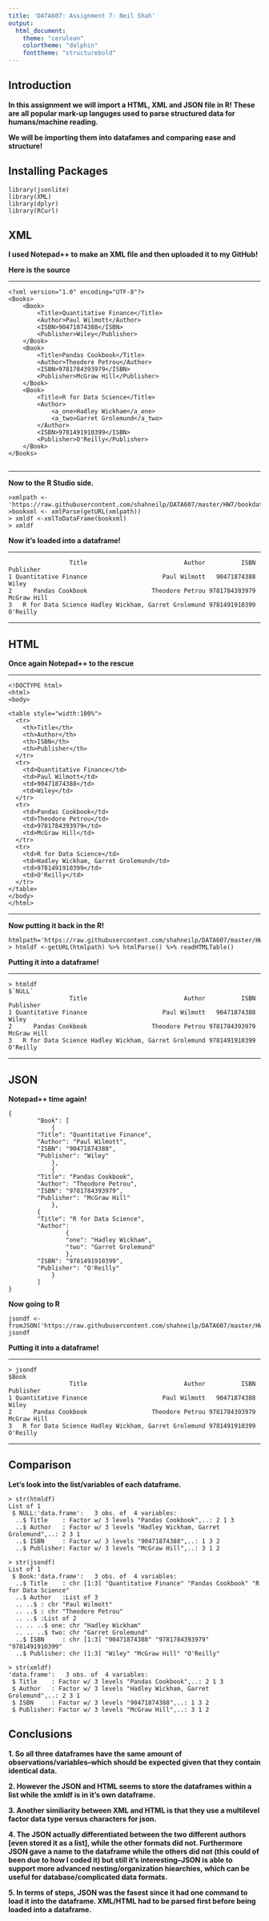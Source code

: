 ---
title: 'DATA607: Assignment 7: Neil Shah'
output:
  html_document:
    theme: "cerulean"
    colortheme: "dolphin"
    fonttheme: "structurebold"
---

## Introduction

**In this assignment we will import a HTML, XML and JSON file in R! These are all popular mark-up languges used to parse structured data for humans/machine reading.** 

**We will be importing them into datafames and comparing ease and structure!**


## Installing Packages

```
library(jsonlite)
library(XML)
library(dplyr)
library(RCurl)
```

## XML 

**I used Notepad++ to make an XML file and then uploaded it to my GitHub!**

**Here is the source**

***
```
<?xml version="1.0" encoding="UTF-8"?>
<Books>
    <Book>
        <Title>Quantitative Finance</Title>
        <Author>Paul Wilmott</Author>
		<ISBN>90471874388</ISBN>
        <Publisher>Wiley</Publisher>
    </Book>
    <Book>
        <Title>Pandas Cookbook</Title>
        <Author>Theodore Petrou</Author>
		<ISBN>9781784393979</ISBN>
        <Publisher>McGraw Hill</Publisher>
    </Book>
    <Book>
        <Title>R for Data Science</Title>
        <Author>
			<a_one>Hadley Wickham</a_one> 
			<a_two>Garret Grolemund</a_two>
		</Author>
       	<ISBN>9781491910399</ISBN>
        <Publisher>O'Reilly</Publisher>
    </Book>
</Books>


```
***

**Now to the R Studio side.** 

```
>xmlpath <- 'https://raw.githubusercontent.com/shahneilp/DATA607/master/HW7/bookdata607.xml'
>bookxml <- xmlParse(getURL(xmlpath))
> xmldf <-xmlToDataFrame(bookxml)
> xmldf
```

**Now  it's loaded into a dataframe!**

***
```
                 Title                           Author          ISBN   Publisher
1 Quantitative Finance                     Paul Wilmott   90471874388       Wiley
2      Pandas Cookbook                  Theodore Petrou 9781784393979 McGraw Hill
3   R for Data Science Hadley Wickham, Garret Grolemund 9781491910399    O'Reilly
```
***

## HTML

**Once again Notepad++ to the rescue**

***
```
<!DOCTYPE html>
<html>
<body>

<table style="width:100%">
  <tr>
    <th>Title</th>
    <th>Author</th> 
    <th>ISBN</th>
	<th>Publisher</th>
  </tr>
  <tr>
    <td>Quantitative Finance</td>
    <td>Paul Wilmott</td>
    <td>90471874388</td>
	<td>Wiley</td>
  </tr>
  <tr>
    <td>Pandas Cookbook</td>
    <td>Theodore Petrou</td>
    <td>9781784393979</td>
	<td>McGraw Hill</td>
  </tr>
  <tr>
    <td>R for Data Science</td>
    <td>Hadley Wickham, Garret Grolemund</td>
    <td>9781491910399</td>
	<td>O'Reilly</td>
  </tr>
</table>
</body>
</html>
```
***

**Now putting it back in the R!**

```
htmlpath='https://raw.githubusercontent.com/shahneilp/DATA607/master/HW7/book.html'
> htmldf <-getURL(htmlpath) %>% htmlParse() %>% readHTMLTable()
```
**Putting it into a dataframe!**

***
```
> htmldf
$`NULL`
                 Title                           Author          ISBN   Publisher
1 Quantitative Finance                     Paul Wilmott   90471874388       Wiley
2      Pandas Cookbook                  Theodore Petrou 9781784393979 McGraw Hill
3   R for Data Science Hadley Wickham, Garret Grolemund 9781491910399    O'Reilly
```
***

## JSON

**Notepad++ time again!**

```
{
        "Book": [
            {
        "Title": "Quantitative Finance",
        "Author": "Paul Wilmott",
        "ISBN": "90471874388",
		"Publisher": "Wiley"
            },
            {
		"Title": "Pandas Cookbook",
		"Author": "Theodore Petrou",
		"ISBN": "9781784393979",
		"Publisher": "McGraw Hill"
            },
	    {
		"Title": "R for Data Science",
		"Author": 
				{ 
				"one": "Hadley Wickham", 
				"two": "Garret Grolemund"
				},
		"ISBN": "9781491910399",
		"Publisher": "O'Reilly"
            }
        ]
}
```

**Now going to R**


```
jsondf <-fromJSON('https://raw.githubusercontent.com/shahneilp/DATA607/master/HW7/bookjson.json')
jsondf

```
**Putting it into a dataframe!**

***
```
> jsondf
$Book
                 Title                           Author          ISBN   Publisher
1 Quantitative Finance                     Paul Wilmott   90471874388       Wiley
2      Pandas Cookbook                  Theodore Petrou 9781784393979 McGraw Hill
3   R for Data Science Hadley Wickham, Garret Grolemund 9781491910399    O'Reilly

```
***


## Comparison

**Let's look into the list/variables of each dataframe.**

```
> str(htmldf)
List of 1
 $ NULL:'data.frame':	3 obs. of  4 variables:
  ..$ Title    : Factor w/ 3 levels "Pandas Cookbook",..: 2 1 3
  ..$ Author   : Factor w/ 3 levels "Hadley Wickham, Garret Grolemund",..: 2 3 1
  ..$ ISBN     : Factor w/ 3 levels "90471874388",..: 1 3 2
  ..$ Publisher: Factor w/ 3 levels "McGraw Hill",..: 3 1 2

> str(jsondf)
List of 1
 $ Book:'data.frame':	3 obs. of  4 variables:
  ..$ Title    : chr [1:3] "Quantitative Finance" "Pandas Cookbook" "R for Data Science"
  ..$ Author   :List of 3
  .. ..$ : chr "Paul Wilmott"
  .. ..$ : chr "Theodore Petrou"
  .. ..$ :List of 2
  .. .. ..$ one: chr "Hadley Wickham"
  .. .. ..$ two: chr "Garret Grolemund"
  ..$ ISBN     : chr [1:3] "90471874388" "9781784393979" "9781491910399"
  ..$ Publisher: chr [1:3] "Wiley" "McGraw Hill" "O'Reilly"

> str(xmldf)
'data.frame':	3 obs. of  4 variables:
 $ Title    : Factor w/ 3 levels "Pandas Cookbook",..: 2 1 3
 $ Author   : Factor w/ 3 levels "Hadley Wickham, Garret Grolemund",..: 2 3 1
 $ ISBN     : Factor w/ 3 levels "90471874388",..: 1 3 2
 $ Publisher: Factor w/ 3 levels "McGraw Hill",..: 3 1 2
 ```
## Conclusions

**1. So all three dataframes have the same amount of observations/variables--which should be expected given that they contain identical data.**

**2. However the JSON and HTML seems to store the dataframes within a list while the xmldf is in it's own dataframe.**

**3. Another similiarity between XML and HTML is that they use a multilevel factor data type versus characters for json.**

**4. The JSON actually differentiated between the two different authors [even stored it as a list], while the other formats did not. Furthermore JSON gave a name to the dataframe while the others did not (this could of been due to how I coded it) but still it's interesting--JSON is able to support more advanced nesting/organization hiearchies, which can be useful for database/complicated data formats. **

**5. In terms of steps, JSON was the fasest since it had one command to load it into the dataframe. XML/HTML had to be parsed first before being loaded into a dataframe.**


